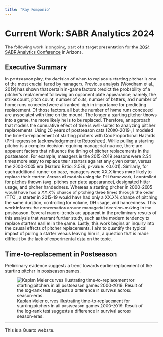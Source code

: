 ```yaml
---
title: "Ray Pomponio"
---
```


# Current Work: SABR Analytics 2024

The following work is ongoing, part of a target presentation for the [2024 SABR Analytics Conference](https://sabr.org/latest/submit-your-presentation-abstract-for-2024-sabr-analytics-conference/) in Arizona. 

## Executive Summary

In postseason play, the decision of when to replace a starting pitcher is one of the most crucial faced by managers. Previous analysis (Woodham et al., 2019) has shown that certain in-game factors predict the probability of a pitcher’s replacement following an opponent plate appearance; namely, the strike count, pitch count, number of outs, number of batters, and number of home runs conceded were all ranked high in importance for predicting replacement. Of those factors, all but the number of home runs conceded are associated with time on the mound. The longer a starting pitcher throws into a game, the more likely he is to be replaced. Therefore, an approach that models the cumulative effect of time is well-suited to analyzing pitcher replacements. Using 20 years of postseason data (2000-2019), I modeled the time-to-replacement of starting pitchers with Cox Proportional Hazards (PH) regression (acknowledgement to Retrosheet). While pulling a starting pitcher is a complex decision requiring managerial nuance, there are apparent factors that influence the timing of pitcher replacements in the postseason. For example, managers in the 2015-2019 seasons were 2.54 times more likely to replace their starters against any given batter, versus the 2000-2005 era (Hazard Ratio: 2.536, p-value: <0.001). Similarly, for each additional runner on base, managers were XX.X times more likely to replace their starter. Across all models using the PH framework, I controlled for pitches thrown (avg. pitches per plate appearance), designated hitter usage, and pitcher handedness. Whereas a starting pitcher in 2000-2005 would have had a XX.X% chance of pitching three times through the order (TTO), a starter in 2015-19 would have had only a XX.X% chance of pitching the same duration, controlling for volume, DH usage, and handedness. This work informs the conversation around managerial decision-making in the postseason. Several macro-trends are apparent in the preliminary results of this analysis that warrant further study, such as the modern tendency to replace starters earlier in the game. Lastly, this work begins an inquiry into the causal effects of pitcher replacements. I aim to quantify the typical impact of pulling a starter versus leaving him in, a question that is made difficult by the lack of experimental data on the topic.

## Time-to-replacement in Postseason

Preliminary evidence suggests a trend towards earlier replacement of the starting pitcher in postseason games.

![Kaplan Meier curves illustrating time-to-replacement for starting pitchers in all postseason games 2000-2019. Result of the log-rank test suggests a difference in survival across season-eras.](KM-replacement-season.png)

---

This is a Quarto website.

